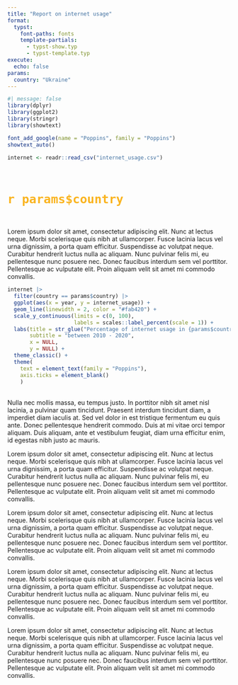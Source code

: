 ```yaml
---
title: "Report on internet usage"
format: 
  typst:
    font-paths: fonts
    template-partials: 
      - typst-show.typ
      - typst-template.typ
execute:
  echo: false
params:
  country: "Ukraine"
---
```


```r
#| message: false
library(dplyr)
library(ggplot2)
library(stringr)
library(showtext)

font_add_google(name = "Poppins", family = "Poppins")
showtext_auto()

internet <- readr::read_csv("internet_usage.csv")

```

\

# [`r params$country`]{style="color: #fab420; font-size: 24pt"}

\

Lorem ipsum dolor sit amet, consectetur adipiscing elit. Nunc at lectus neque. Morbi scelerisque quis nibh at ullamcorper. Fusce lacinia lacus vel urna dignissim, a porta quam efficitur. Suspendisse ac volutpat neque. Curabitur hendrerit luctus nulla ac aliquam. Nunc pulvinar felis mi, eu pellentesque nunc posuere nec. Donec faucibus interdum sem vel porttitor. Pellentesque ac vulputate elit. Proin aliquam velit sit amet mi commodo convallis. 
\

```r
internet |> 
  filter(country == params$country) |> 
  ggplot(aes(x = year, y = internet_usage)) + 
  geom_line(linewidth = 2, color = "#fab420") +
  scale_y_continuous(limits = c(0, 100),
                     labels = scales::label_percent(scale = 1)) +
  labs(title = str_glue("Percentage of internet usage in {params$country}"),
       subtitle = "between 2010 - 2020",
       x = NULL, 
       y = NULL) +
  theme_classic() +
  theme(
    text = element_text(family = "Poppins"),
    axis.ticks = element_blank()
    )

```

\
Nulla nec mollis massa, eu tempus justo. In porttitor nibh sit amet nisl
lacinia, a pulvinar quam tincidunt. Praesent interdum tincidunt diam, a
imperdiet diam iaculis at. Sed vel dolor in est tristique fermentum eu
quis ante. Donec pellentesque hendrerit commodo. Duis at mi vitae orci
tempor aliquam. Duis aliquam, ante et vestibulum feugiat, diam urna
efficitur enim, id egestas nibh justo ac mauris. 

Lorem ipsum dolor sit amet, consectetur adipiscing elit. Nunc at lectus neque. Morbi scelerisque quis nibh at ullamcorper. Fusce lacinia lacus vel urna dignissim, a porta quam efficitur. Suspendisse ac volutpat neque. Curabitur hendrerit luctus nulla ac aliquam. Nunc pulvinar felis mi, eu pellentesque nunc posuere nec. Donec faucibus interdum sem vel porttitor. Pellentesque ac vulputate elit. Proin aliquam velit sit amet mi commodo convallis. 


Lorem ipsum dolor sit amet, consectetur adipiscing elit. Nunc at lectus neque. Morbi scelerisque quis nibh at ullamcorper. Fusce lacinia lacus vel urna dignissim, a porta quam efficitur. Suspendisse ac volutpat neque. Curabitur hendrerit luctus nulla ac aliquam. Nunc pulvinar felis mi, eu pellentesque nunc posuere nec. Donec faucibus interdum sem vel porttitor. Pellentesque ac vulputate elit. Proin aliquam velit sit amet mi commodo convallis. 


Lorem ipsum dolor sit amet, consectetur adipiscing elit. Nunc at lectus neque. Morbi scelerisque quis nibh at ullamcorper. Fusce lacinia lacus vel urna dignissim, a porta quam efficitur. Suspendisse ac volutpat neque. Curabitur hendrerit luctus nulla ac aliquam. Nunc pulvinar felis mi, eu pellentesque nunc posuere nec. Donec faucibus interdum sem vel porttitor. Pellentesque ac vulputate elit. Proin aliquam velit sit amet mi commodo convallis. 


Lorem ipsum dolor sit amet, consectetur adipiscing elit. Nunc at lectus neque. Morbi scelerisque quis nibh at ullamcorper. Fusce lacinia lacus vel urna dignissim, a porta quam efficitur. Suspendisse ac volutpat neque. Curabitur hendrerit luctus nulla ac aliquam. Nunc pulvinar felis mi, eu pellentesque nunc posuere nec. Donec faucibus interdum sem vel porttitor. Pellentesque ac vulputate elit. Proin aliquam velit sit amet mi commodo convallis. 

